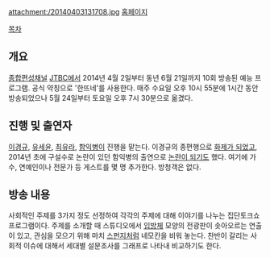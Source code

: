 attachment:/20140403131708.jpg
[http://enter.jtbc.joins.com/hotkorea/ 홈페이지]

[[목차]]
== 개요 ==
[[종합편성채널]] [[JTBC]]에서 2014년 4월 2일부터 동년 6월 21일까지 10회 방송된 예능 프로그램. 공식 약칭으로 '한뜨네'를 사용한다.
매주 수요일 오후 10시 55분에 1시간 동안 방송되었으나 5월 24일부터 토요일 오후 7시 30분으로 옮겼다.

== 진행 및 출연자 ==
[[이경규]], [[유세윤]], [[최유라]], [[함익병]]이 진행을 맡는다. 이경규의 종편행으로 [http://media.daum.net/entertain/enter/newsview?newsid=20140225173713675 화제가 되었고], 2014년 초에 구설수로 논란이 있던 함익병의 출연으로 [http://news.naver.com/main/read.nhn?mode=LSD&mid=sec&sid1=106&oid=312&aid=0000028101 논란이 되기도] 했다.
여기에 가수, 연예인이나 전문가 등 게스트를 몇 명 추가한다. 방청객은 없다.

== 방송 내용 ==
사회적인 주제를 3가지 정도 선정하여 각각의 주제에 대해 이야기를 나누는 집단토크쇼 프로그램이다. 주제를 소개할 때 스튜디오에서 [[큐브|입방체]] 모양의 전광판이 솟아오르는 연출이 있고, 관심을 모으기 위해 마치 [[스펀지(KBS)|스펀지]]처럼 네모칸을 비워 놓는다. 찬반이 갈리는 사회적 이슈에 대해서 세대별 설문조사를 그래프로 나타내 비교하기도 한다.
